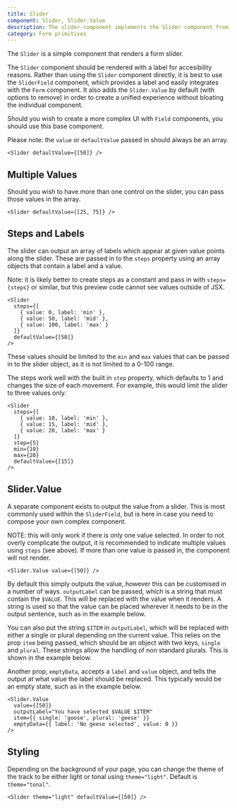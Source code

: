 ```yaml
---
title: Slider
component: Slider, Slider.Value
description: The slider component implements the Slider component from Radix, with default styling and the CSS prop.
category: Form primitives
---
```


The `Slider` is a simple component that renders a form slider.

The `Slider` component should be rendered with a label for accesibility reasons. Rather than using the `Slider` component directly, it is best to use the `SliderField` component, which provides a label and easily integrates with the `Form` component. It also adds the `Slider.Value` by default (with options to remove) in order to create a unified experience without bloating the individual component.

Should you wish to create a more complex UI with `Field` components, you should use this base component.

Please note: the `value` or `defaultValue` passed in should always be an array.

```tsx preview
<Slider defaultValue={[50]} />
```

## Multiple Values

Should you wish to have more than one control on the slider, you can pass those values in the array.

```tsx preview
<Slider defaultValue={[25, 75]} />
```

## Steps and Labels

The slider can output an array of labels which appear at given value points along the slider. These are passed in to the `steps` property using an array objects that contain a label and a value.

Note: it is likely better to create steps as a constant and pass in with `steps={steps}` or similar, but this preview code cannot see values outside of JSX.

```tsx preview
<Slider
  steps={[
    { value: 0, label: 'min' },
    { value: 50, label: 'mid' },
    { value: 100, label: 'max' }
  ]}
  defaultValue={[50]}
/>
```

These values should be limited to the `min` and `max` values that can be passed in to the slider object, as it is not limited to a 0-100 range.

The steps work well with the built in `step` property, which defaults to 1 and changes the size of each movement. For example, this would limit the slider to three values only.

```tsx preview
<Slider
  steps={[
    { value: 10, label: 'min' },
    { value: 15, label: 'mid' },
    { value: 20, label: 'max' }
  ]}
  step={5}
  min={10}
  max={20}
  defaultValue={[15]}
/>
```

## Slider.Value

A separate component exists to output the value from a slider. This is most commonly used within the `SliderField`, but is here in case you need to compose your own complex component.

NOTE: this will only work if there is only one value selected. In order to not overly complicate the output, it is recommended to indicate multiple values using `steps` (see above). If more than one value is passed in, the component will not render.

```tsx preview
<Slider.Value value={[50]} />
```

By default this simply outputs the value, however this can be customised in a number of ways. `outputLabel` can be passed, which is a string that must contain the `$VALUE`. This will be replaced with the value when it renders. A string is used so that the value can be placed wherever it needs to be in the output sentence, such as in the example below.

You can also put the string `$ITEM` in `outputLabel`, which will be replaced with either a single or plural depending on the current value. This relies on the prop `item` being passed, which should be an object with two keys, `single` and `plural`. These strings allow the handling of non standard plurals. This is shown in the example below.

Another prop, `emptyData`, accepts a `label` and `value` object, and tells the output at what value the label should be replaced. This typically would be an empty state, such as in the example below.

```tsx preview
<Slider.Value
  value={[50]}
  outputLabel="You have selected $VALUE $ITEM"
  item={{ single: 'goose', plural: 'geese' }}
  emptyData={{ label: 'No geese selected', value: 0 }}
/>
```

## Styling

Depending on the background of your page, you can change the theme of the track to be either light or tonal using `theme="light"`. Default is `theme="tonal"`.

```tsx preview
<Slider theme="light" defaultValue={[50]} />
```
